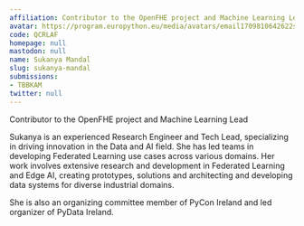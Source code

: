 ```yaml
---
affiliation: Contributor to the OpenFHE project and Machine Learning Lead
avatar: https://program.europython.eu/media/avatars/email1709810642622sukanyamandal_3t7fRvP.jpeg
code: QCRLAF
homepage: null
mastodon: null
name: Sukanya Mandal
slug: sukanya-mandal
submissions:
- TBBKAM
twitter: null
---
```


Contributor to the OpenFHE project and Machine Learning Lead

Sukanya is an experienced Research Engineer and Tech Lead, specializing in driving innovation in the Data and AI field. She has led teams in developing Federated Learning use cases across various domains. Her work involves extensive research and development in Federated Learning and Edge AI, creating prototypes, solutions and architecting and developing data systems for diverse industrial domains.

She is also an organizing committee member of PyCon Ireland and led organizer of PyData Ireland.
